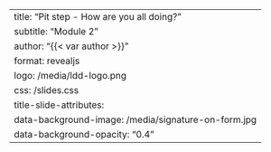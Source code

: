 ---
title: "Pit step - How are you all doing?"
subtitle: "Module 2"
author: "{{< var author >}}"
format: revealjs
logo: /media/ldd-logo.png
css: /slides.css
title-slide-attributes:
    data-background-image: /media/signature-on-form.jpg
    data-background-opacity: "0.4"
---